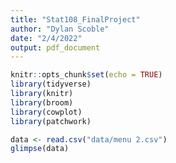 ```yaml
---
title: "Stat108_FinalProject"
author: "Dylan Scoble"
date: "2/4/2022"
output: pdf_document
---
```


```r
knitr::opts_chunk$set(echo = TRUE)
library(tidyverse)
library(knitr)
library(broom)
library(cowplot)
library(patchwork)
```

```r
data <- read.csv("data/menu 2.csv")
glimpse(data)
```

